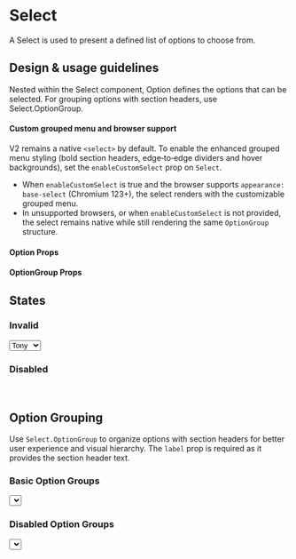 
<Meta title="Components/Selections/Select" component={Select} />

# Select

A Select is used to present a defined list of options to choose from.

## Design & usage guidelines

Nested within the Select component, Option defines the options that can be
selected. For grouping options with section headers, use Select.OptionGroup.

#### Custom grouped menu and browser support

V2 remains a native `<select>` by default. To enable the enhanced grouped menu
styling (bold section headers, edge‑to‑edge dividers and hover backgrounds), set
the `enableCustomSelect` prop on `Select`.

- When `enableCustomSelect` is true and the browser supports
  `appearance: base-select` (Chromium 123+), the select renders with the
  customizable grouped menu.
- In unsupported browsers, or when `enableCustomSelect` is not provided, the
  select remains native while still rendering the same `OptionGroup` structure.

#### Option Props

<ArgsTable of={Option} />

#### OptionGroup Props

<ArgsTable of={Select.OptionGroup} />

## States

### Invalid

<Canvas>
  <Select invalid={true}>
    <Option value="sad">Tony</Option>
    <Option value="old">Steve</Option>
  </Select>
</Canvas>

### Disabled

<Canvas>
  <Select disabled={true}>
    <Option value="sad">Tony</Option>
    <Option value="old">Steve</Option>
  </Select>
</Canvas>

## Option Grouping

Use `Select.OptionGroup` to organize options with section headers for better
user experience and visual hierarchy. The `label` prop is required as it
provides the section header text.

### Basic Option Groups

<Canvas>
  <Select version={2} placeholder="Select an option" enableCustomSelect>
    <Select.OptionGroup label="Team A">
      <Select.Option value="alice">Alice</Select.Option>
      <Select.Option value="bob">Bob</Select.Option>
      <Select.Option value="charlie">Charlie</Select.Option>
    </Select.OptionGroup>
    <Select.OptionGroup label="Team B">
      <Select.Option value="diana">Diana</Select.Option>
      <Select.Option value="evan">Evan</Select.Option>
      <Select.Option value="frank">Frank</Select.Option>
    </Select.OptionGroup>
  </Select>
</Canvas>

### Disabled Option Groups

<Canvas>
  <Select version={2} placeholder="Select an option" enableCustomSelect>
    <Select.OptionGroup label="Available Options">
      <Select.Option value="option1">Option 1</Select.Option>
      <Select.Option value="option2">Option 2</Select.Option>
    </Select.OptionGroup>
    <Select.OptionGroup label="Unavailable Options" disabled={true}>
      <Select.Option value="option3">Option 3</Select.Option>
      <Select.Option value="option4">Option 4</Select.Option>
    </Select.OptionGroup>
  </Select>
</Canvas>
